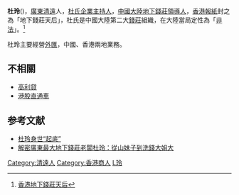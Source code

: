 '''杜玲'''({{bd|1964年}})，[[廣東|廣東]][[清遠|清遠]]人，[[杜氏企業|杜氏企業]][[主持人|主持人]]，[[中國大陸|中國大陸]][[地下錢莊|地下錢莊]][[領導人|領導人]]，[[香港報紙|香港報紙]]封之為「地下錢莊天后」，杜氏是中國大陸第二大[[錢莊|錢莊]]組織，在大陸當局定性為「[[非法|非法]]」。<ref>[http://hk.news.yahoo.com/071116/60/2jnsj.html 香港地下錢莊天后]</ref>

杜玲主要經營[[外匯|外匯]]，中國、香港兩地業務。

==不相關==
* [[高利貸|高利貸]]
* [[港股直通車|港股直通車]]

==参考文献==
<div class="references-small">
<references />
</div>
* [http://news.163.com/07/1117/15/3TGTG76C0001124J.html 杜玲身世“起底”]{{Dead link|date=2020年1月 |bot=InternetArchiveBot |fix-attempted=yes }}
* [http://www.gcpnews.com/zh-tw/articles/2007-11-21/C1046_17155.html 解密廣東最大地下錢莊老闆杜玲：從山妹子到洗錢大姐大]{{dead link|date=2018年3月 |bot=InternetArchiveBot |fix-attempted=yes }}
[[Category:清遠人|Category:清遠人]]
[[Category:香港商人|Category:香港商人]]
[[Category:杜姓|L玲]]